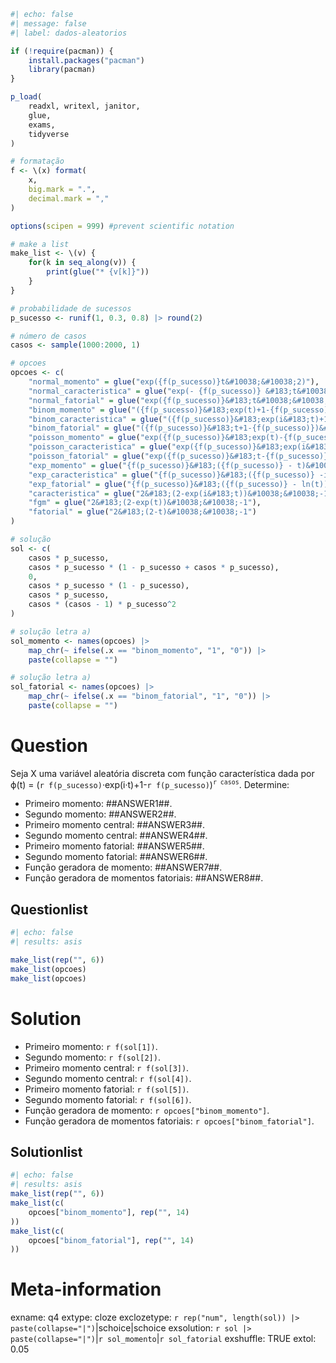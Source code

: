 ```r
#| echo: false
#| message: false
#| label: dados-aleatorios

if (!require(pacman)) {
    install.packages("pacman")
    library(pacman)
}

p_load(
    readxl, writexl, janitor,
    glue,
    exams,
    tidyverse
)

# formatação
f <- \(x) format(
    x,
    big.mark = ".",
    decimal.mark = ","
)

options(scipen = 999) #prevent scientific notation

# make a list
make_list <- \(v) {
    for(k in seq_along(v)) {
        print(glue("* {v[k]}"))
    }
}

# probabilidade de sucessos
p_sucesso <- runif(1, 0.3, 0.8) |> round(2)

# número de casos
casos <- sample(1000:2000, 1)

# opcoes
opcoes <- c(
    "normal_momento" = glue("exp({f(p_sucesso)}t&#10038;&#10038;2)"),
    "normal_caracteristica" = glue("exp(- {f(p_sucesso)} &#183;t&#10038;&#10038;2)"),
    "normal_fatorial" = glue("exp({f(p_sucesso)}&#183;t&#10038;&#10038;2)"),
    "binom_momento" = glue("({f(p_sucesso)}&#183;exp(t)+1-{f(p_sucesso)})&#10038;&#10038;{casos}"),
    "binom_caracteristica" = glue("({f(p_sucesso)}&#183;exp(i&#183;t)+1-{f(p_sucesso)})&#10038;&#10038;{casos}"),
    "binom_fatorial" = glue("({f(p_sucesso)}&#183;t+1-{f(p_sucesso)})&#10038;&#10038;{casos}"),
    "poisson_momento" = glue("exp({f(p_sucesso)}&#183;exp(t)-{f(p_sucesso)})"),
    "poisson_caracteristica" = glue("exp({f(p_sucesso)}&#183;exp(i&#183;t)-{f(p_sucesso)})"),
    "poisson_fatorial" = glue("exp({f(p_sucesso)}&#183;t-{f(p_sucesso)})"),
    "exp_momento" = glue("{f(p_sucesso)}&#183;({f(p_sucesso)} - t)&#10038;&#10038;-1"),
    "exp_caracteristica" = glue("{f(p_sucesso)}&#183;({f(p_sucesso)} -i&#183;t)&#10038;&#10038;-1"),
    "exp_fatorial" = glue("{f(p_sucesso)}&#183;({f(p_sucesso)} - ln(t))&#10038;&#10038;-1"),
    "caracteristica" = glue("2&#183;(2-exp(i&#183;t))&#10038;&#10038;-1"),
    "fgm" = glue("2&#183;(2-exp(t))&#10038;&#10038;-1"),
    "fatorial" = glue("2&#183;(2-t)&#10038;&#10038;-1")
)

# solução
sol <- c(
    casos * p_sucesso,
    casos * p_sucesso * (1 - p_sucesso + casos * p_sucesso),
    0,
    casos * p_sucesso * (1 - p_sucesso),
    casos * p_sucesso,
    casos * (casos - 1) * p_sucesso^2
)

# solução letra a)
sol_momento <- names(opcoes) |>
    map_chr(~ ifelse(.x == "binom_momento", "1", "0")) |>
    paste(collapse = "")

# solução letra a)
sol_fatorial <- names(opcoes) |>
    map_chr(~ ifelse(.x == "binom_fatorial", "1", "0")) |>
    paste(collapse = "")
```

Question
========
Seja X uma variável aleatória discreta com função característica dada por &varphi;(t) = (`r f(p_sucesso)`&#183;exp(i&#183;t)+1-`r f(p_sucesso)`)^`r casos`^. Determine:

* Primeiro momento: \#\#ANSWER1\#\#.
* Segundo momento: \#\#ANSWER2\#\#.
* Primeiro momento central: \#\#ANSWER3\#\#.
* Segundo momento central: \#\#ANSWER4\#\#.
* Primeiro momento fatorial: \#\#ANSWER5\#\#.
* Segundo momento fatorial: \#\#ANSWER6\#\#.
* Função geradora de momento: \#\#ANSWER7\#\#.
* Função geradora de momentos fatoriais: \#\#ANSWER8\#\#.

Questionlist
------------
```r
#| echo: false
#| results: asis

make_list(rep("", 6))
make_list(opcoes)
make_list(opcoes)
```

Solution
========
* Primeiro momento: `r f(sol[1])`.
* Segundo momento: `r f(sol[2])`.
* Primeiro momento central: `r f(sol[3])`.
* Segundo momento central: `r f(sol[4])`.
* Primeiro momento fatorial: `r f(sol[5])`.
* Segundo momento fatorial: `r f(sol[6])`.
* Função geradora de momento: `r opcoes["binom_momento"]`.
* Função geradora de momentos fatoriais: `r opcoes["binom_fatorial"]`.

Solutionlist
------------
```r
#| echo: false
#| results: asis
make_list(rep("", 6))
make_list(c(
    opcoes["binom_momento"], rep("", 14)
))
make_list(c(
    opcoes["binom_fatorial"], rep("", 14)
))
```

Meta-information
================
exname: q4
extype: cloze
exclozetype: `r rep("num", length(sol)) |> paste(collapse="|")`|schoice|schoice
exsolution: `r sol |> paste(collapse="|")`|`r sol_momento`|`r sol_fatorial`
exshuffle: TRUE
extol: 0.05